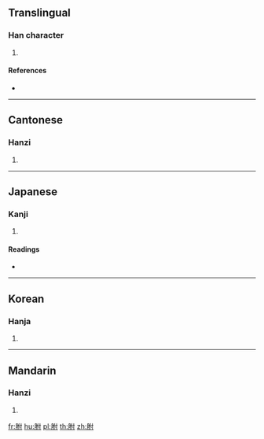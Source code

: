{{character info/new}}
==Translingual==

===Han character===
{{Han char|rn=130|rad=肉|as=05|sn=9|four=74200|canj=BODI}}

# {{defn|Han|sort=肉05}}

====References====
* {{Han ref|kx=0978.130|dkj=29380|dj=1430.100|hdz=32061.040|uh=80D5|ud=32981|bh=D062|bd=53346}}

----

==Cantonese==

===Hanzi===
{{yue-hanzi|jyut=|y=fu2}}

# {{defn|lang=yue|sort=肉05}}

----

==Japanese==

===Kanji===
{{ja-kanji|grade=|rs=肉05}}

# {{defn|lang=ja|sort=肉05}}

====Readings====
* {{ja-readings|on=[[ふ]] (fu), [[ぶ]] (bu)|kun=[[はらわた]] (harawata)|nanori=}}

----

==Korean==

===Hanja===
{{ko-hanja|hangeul=부|eumhun=|rv=bu|mr=pu|y=pu}}

# {{defn|lang=ko|sort=肉05}}

----

==Mandarin==

===Hanzi===
{{cmn-hanzi|pin=[[fù]] ([[fu4]])|wg=fu<sup>4</sup>}}

# {{defn|lang=cmn|sort=肉05}}

[[fr:胕]]
[[hu:胕]]
[[pl:胕]]
[[th:胕]]
[[zh:胕]]